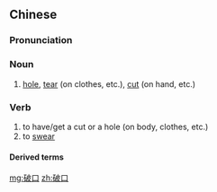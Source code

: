 ==Chinese==
{{zh-forms}}

===Pronunciation===
{{zh-pron
|m=pòkǒu
|h=pfs=pho-héu
|cat=n,v
}}

===Noun===
{{zh-noun}}

# [[hole]], [[tear]] (on clothes, etc.), [[cut]] (on hand, etc.)

===Verb===
{{zh-verb}}

# to have/get a cut or a hole (on body, clothes, etc.)
# to [[swear]]

====Derived terms====
{{zh-der|[[破口大罵]]／[[破口大骂]]}}

[[mg:破口]]
[[zh:破口]]